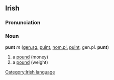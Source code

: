 ==Irish==
===Pronunciation===
{{IPA|[punt]}}
===Noun===
'''punt''' ''m'' ([[genitive|gen.]][[singular|sg.]] [[puint]], [[nominative|nom.]][[plural|pl.]] [[puint]], gen.pl. '''punt''')
#a [[pound]] (money)
#a [[pound]] (weight)

[[Category:Irish language]]